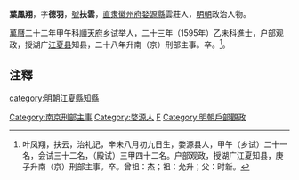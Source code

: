 '''葉鳳翔'''，字'''德羽'''，[[號|號]]'''扶雲'''，[[南直隶|直隶]][[徽州府|徽州府]][[婺源縣|婺源縣]]雲莊人，[[明朝|明朝]]政治人物。

[[萬曆|萬曆]]二十二年甲午科[[順天府|順天府]]乡试举人，二十三年（1595年）乙未科進士，户部观政，授湖广[[江夏县|江夏县]]知县，二十八年升南（京）刑部主事。卒。<ref>叶凤翔，扶云，治礼记，辛未八月初九日生，婺源县人，甲午（乡试）二十一名，会试三十二名，（殿试）三甲四十二名。户部观政，授湖广江夏知县，庚子升南（京）刑部主事。卒。曾祖：杰；祖：允升；父：时新。</ref>。

==注釋==
{{Reflist}}

{{萬曆二十三年乙未科殿試金榜}}
{{DEFAULTSORT:Ye葉}}

[[category:明朝江夏縣知縣|category:明朝江夏縣知縣]]
[[Category:南京刑部主事|Category:南京刑部主事]]
[[Category:婺源人|Category:婺源人]]
[[Category:葉姓|F]]
[[Category:明朝戶部觀政|Category:明朝戶部觀政]]